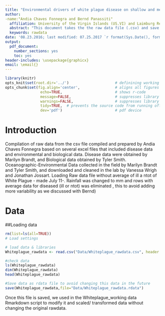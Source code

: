 ```yaml
---
title: "Environmental drivers of white plague disease on shallow and mesophotic coral reefs, U.S. Virgin Islands"
author: 
-name:"Andia Chaves Fonnegra and Bernd Panassiti"
  affiliation: University of the Virgin Islands (US.VI) and Laimburg Research Center (Italy)
  abstract: "This document takes the the raw data file (.csv) and save it as as .rdata used on the article:"Environmental drivers of white plague disease on shallow and mesophotic coral reefs, U.S. Virgin Islands"."
  keywords: rawdata
date: '08.23.2016; last modified: 07.25.2017 `r format(Sys.Date(), format="%d.%m.%Y")`'
output: 
  pdf_document: 
    number_sections: yes
    toc: yes
header-includes: \usepackage{graphicx}
email: \email{}
---
```


```r
library(knitr)
opts_knit$set(root.dir='../')                     # definining working directory; or normalizePath('../')
opts_chunk$set(fig.align='center',                # aligns all figures
                echo=TRUE,                        # shows r-code
                message=FALSE,                    # suppresses library outputs
                warnings=FALSE,                   # suppresses library outputs
                tidy=TRUE,  # prevents the source code from running off a pdf page
                dev='pdf')                        # pdf device
```

# Introduction
Compilation of raw data from the csv file compiled and prepared by Andia Chaves Fonnegra based on several excel files that included disease data and environmental and biological data. Disease data were obtained by Marilyn Brandt, and Biological data obtained by Tyler Smith. Oceanographic-Environmental Data collected in the field by Marilyn Brandt and Tyler Smith, and downloaded and cleaned in the lab by Vanessa Wrigh and Jonathan Jossart. Loading Raw data file without average of ill a ntot of White Plague - made July 11-. Rainfall was changed to mm and rows with average data for diseased (ill or ntot) was eliminated , this to avoid adding more variability as we discussed with Bernd)

# Data

##Loading data 
```r
rm(list=ls(all=TRUE))
# Load settings

# load data & libraries 
Whiteplague_rawdata <- read.csv("Data/Whiteplague_rawdata.csv", header = TRUE) 

#check data
ls(Whiteplague_rawdata)
dim(Whiteplague_rawdata)
head(Whiteplague_rawdata)

#Save data as rdata file to avoid changing this data in the future
save(Whiteplague_rawdata,file="Data/Whiteplague_rawdata.rdata")
```

Once this file is saved, we used in the Whiteplague_working data Rmarkdown script to modify it and scaled/ transformed data without
changing the original rawdata.


